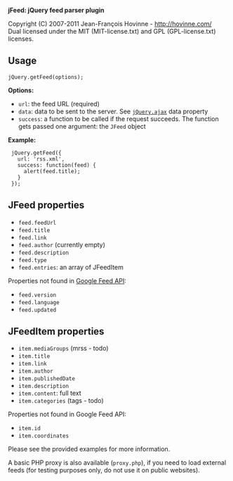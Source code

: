 '''jFeed: jQuery feed parser plugin'''

Copyright (C) 2007-2011 Jean-François Hovinne - http://hovinne.com/<br />
Dual licensed under the MIT (MIT-license.txt) and GPL (GPL-license.txt) licenses.

== Usage ==

<pre lang="javascript">jQuery.getFeed(options);</pre>

'''Options:'''
* <code>url</code>: the feed URL (required)
* <code>data</code>: data to be sent to the server. See [http://api.jquery.com/jQuery.ajax/ <code>jQuery.ajax</code>] data property
* <code>success</code>: a function to be called if the request succeeds. The function gets passed one argument: the <code>JFeed</code> object

'''Example:'''
<pre lang="javascript">
 jQuery.getFeed({
   url: 'rss.xml',
   success: function(feed) {
     alert(feed.title);
   }
 });
</pre>

== JFeed properties ==

* <code>feed.feedUrl</code>
* <code>feed.title</code>
* <code>feed.link</code>
* <code>feed.author</code> (currently empty)
* <code>feed.description</code>
* <code>feed.type</code>
* <code>feed.entries</code>: an array of JFeedItem

Properties not found in [https://developers.google.com/feed/ Google Feed API]:

* <code>feed.version</code>
* <code>feed.language</code>
* <code>feed.updated</code>

== JFeedItem properties ==

* <code>item.mediaGroups</code> (mrss - todo)
* <code>item.title</code>
* <code>item.link</code>
* <code>item.author</code>
* <code>item.publishedDate</code>
* <code>item.description</code>
* <code>item.content</code>: full text
* <code>item.categories</code> (tags - todo)

Properties not found in Google Feed API:

* <code>item.id</code>
* <code>item.coordinates</code>

Please see the provided examples for more information.

A basic PHP proxy is also available (<code>proxy.php</code>), if you need to load external
feeds (for testing purposes only, do not use it on public websites).
